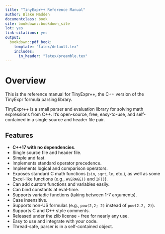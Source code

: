 ```yaml
--- 
title: "TinyExpr++ Reference Manual"
author: Blake Madden
documentclass: book
site: bookdown::bookdown_site
lot: yes
link-citations: yes
output:
  bookdown::pdf_book:
    template: "latex/default.tex"
    includes:
      in_header: "latex/preamble.tex"
---
```


# Overview

This is the reference manual for TinyExpr++, the C++ version of the TinyExpr formula parsing library.

TinyExpr++ is a small parser and evaluation library for solving math expressions from C++.
It's open-source, free, easy-to-use, and self-contained in a single source and header file pair.

## Features

- **C++17 with no dependencies**.
- Single source file and header file.
- Simple and fast.
- Implements standard operator precedence.
- Implements logical and comparison operators.
- Exposes standard C math functions (`sin`, `sqrt`, `ln`, etc.), as well as some Excel-like functions (e.g., `AVERAGE()` and `IF()`).
- Can add custom functions and variables easily.
- Can bind constants at eval-time.
- Supports variadic functions (taking between 1-7 arguments).
- Case insensitive.
- Supports non-US formulas (e.g., `pow(2,2; 2)` instead of `pow(2.2, 2)`).
- Supports C and C++ style comments.
- Released under the zlib license - free for nearly any use.
- Easy to use and integrate with your code.
- Thread-safe, parser is in a self-contained object.
